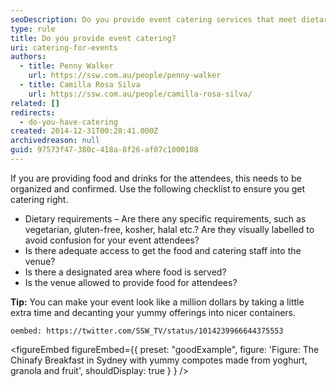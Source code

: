 ```yaml
---
seoDescription: Do you provide event catering services that meet dietary requirements and ensure access to food and beverage areas?
type: rule
title: Do you provide event catering?
uri: catering-for-events
authors:
  - title: Penny Walker
    url: https://ssw.com.au/people/penny-walker
  - title: Camilla Rosa Silva
    url: https://ssw.com.au/people/camilla-rosa-silva/
related: []
redirects:
  - do-you-have-catering
created: 2014-12-31T00:28:41.000Z
archivedreason: null
guid: 97573f47-380c-418a-8f26-af07c1000108
---
```


If you are providing food and drinks for the attendees, this needs to be organized and confirmed.
Use the following checklist to ensure you get catering right.

* Dietary requirements – Are there any specific requirements, such as vegetarian, gluten-free, kosher, halal etc.? Are they visually labelled to avoid confusion for your event attendees?
* Is there adequate access to get the food and catering staff into the venue?
* Is there a designated area where food is served?
* Is the venue allowed to provide food for attendees?

**Tip:** You can make your event look like a million dollars by taking a little extra time and decanting your yummy offerings into nicer containers.

`oembed: https://twitter.com/SSW_TV/status/1014239966644375553`

<figureEmbed figureEmbed={{
  preset: "goodExample",
  figure: 'Figure: The Chinafy Breakfast in Sydney with yummy compotes made from yoghurt, granola and fruit',
  shouldDisplay: true
} } />
